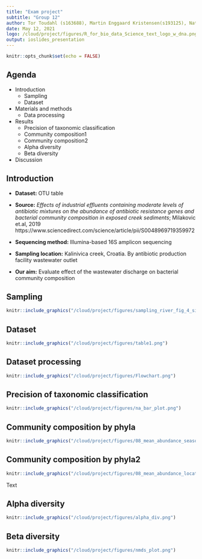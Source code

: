 ```yaml
---
title: "Exam project"
subtitle: "Group 12"
author: Tor Toudahl (s163688), Martin Enggaard Kristensen(s193125), Natasia Thornval(s143493)
date: May 12, 2021
logo: /cloud/project/figures/R_for_bio_data_Science_text_logo_w_dna.png
output: ioslides_presentation
---
```


```r
knitr::opts_chunk$set(echo = FALSE)
```


## Agenda

* Introduction
  + Sampling
  + Dataset
* Materials and methods
  + Data processing
* Results
  + Precision of taxonomic classification
  + Community composition1
  + Community composition2
  + Alpha diversity
  + Beta diversity
* Discussion

## Introduction

- **Dataset:** OTU table

- **Source:** *Effects of industrial effluents containing moderate levels of antibiotic mixtures on the abundance of antibiotic resistance genes and bacterial community composition in exposed creek sediments*; Milakovic et.al, 2019 https://www.sciencedirect.com/science/article/pii/S0048969719359972 

- **Sequencing method:** Illumina-based 16S amplicon sequencing

- **Sampling location:** Kalinivica creek, Croatia. By antibiotic production facility wastewater outlet

- **Our aim:** Evaluate effect of the wastewater discharge on bacterial community composition

## Sampling
```r
knitr::include_graphics("/cloud/project/figures/sampling_river_fig_4_sites.PNG")
```

## Dataset
```r
knitr::include_graphics("/cloud/project/figures/table1.png")
```

## Dataset processing
```r
knitr::include_graphics("/cloud/project/figures/Flowchart.png")
```

## Precision of taxonomic classification
```r
knitr::include_graphics("/cloud/project/figures/na_bar_plot.png")
```

## Community composition by phyla
```r
knitr::include_graphics("/cloud/project/figures/08_mean_abundance_season.png")
```

## Community composition by phyla2
```r
knitr::include_graphics("/cloud/project/figures/08_mean_abundance_location.png")
```
Text

## Alpha diversity
```r
knitr::include_graphics("/cloud/project/figures/alpha_div.png")
```


## Beta diversity
```r
knitr::include_graphics("/cloud/project/figures/nmds_plot.png")
```